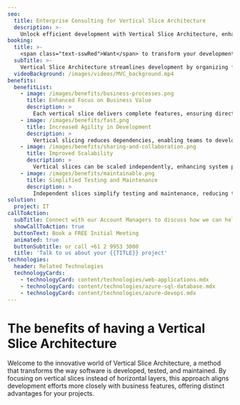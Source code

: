 ```yaml
---
seo:
  title: Enterprise Consulting for Vertical Slice Architecture
  description: >-
    Unlock efficient development with Vertical Slice Architecture, enhancing scalability and simplifying maintenance in your projects.
booking:
  title: >-
    <span class="text-sswRed">Want</span> to transform your development process?
  subTitle: >-
    Vertical Slice Architecture streamlines development by organizing features into manageable, independent slices that simplify testing and maintenance.
  videoBackground: /images/videos/MVC_background.mp4
benefits:
  benefitList:
    - image: /images/benefits/business-processes.png
      title: Enhanced Focus on Business Value
      description: >
        Each vertical slice delivers complete features, ensuring direct alignment with business goals.
    - image: /images/benefits/fast.png
      title: Increased Agility in Development
      description: >
        Vertical slicing reduces dependencies, enabling teams to develop features more quickly and responsively.
    - image: /images/benefits/sharing-and-collaboration.png
      title: Improved Scalability
      description: >
        Vertical slices can be scaled independently, enhancing system performance and resource allocation.
    - image: /images/benefits/maintainable.png
      title: Simplified Testing and Maintenance
      description: >
        Independent slices simplify testing and maintenance, reducing the impact of changes across the system.
solution:
  project: IT
callToAction:
  subTitle: Connect with our Account Managers to discuss how we can help.
  showCallToAction: true
  buttonText: Book a FREE Initial Meeting
  animated: true
  buttonSubtitle: or call +61 2 9953 3000
  title: 'Talk to us about your {{TITLE}} project'
technologies:
  header: Related Technologies
  technologyCards:
    - technologyCard: content/technologies/web-applications.mdx
    - technologyCard: content/technologies/azure-sql-database.mdx
    - technologyCard: content/technologies/azure-devops.mdx
---
```


# The benefits of having a **Vertical Slice Architecture**

Welcome to the innovative world of Vertical Slice Architecture, a method that transforms the way software is developed, tested, and maintained. By focusing on vertical slices instead of horizontal layers, this approach aligns development efforts more closely with business features, offering distinct advantages for your projects.
